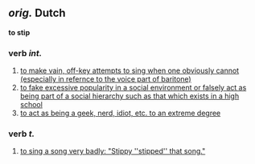 ==''orig.'' Dutch==
'''to stip'''
===verb ''int.''===
# [[to make vain, off-key attempts to sing when one obviously cannot (especially in refernce to the voice part of baritone)]]
# [[to fake excessive popularity in a social environment or falsely act as being part of a social hierarchy such as that which exists in a high school]]
# [[to act as being a geek, nerd, idiot, etc. to an extreme degree]]


===verb ''t.''===
# [[to sing a song very badly: "Stippy ''stipped'' that song."]]